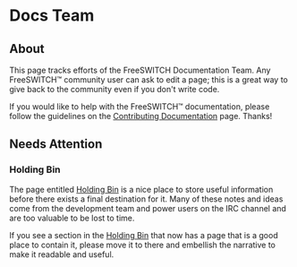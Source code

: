 
# Docs Team 

 

## About

This page tracks efforts of the FreeSWITCH Documentation Team. Any FreeSWITCH™ community user can ask to edit a page; this is a great way to give back to the community even if you don't write code.

If you would like to help with the FreeSWITCH™ documentation, please follow the guidelines on the [Contributing Documentation](index.mdx#about) page. Thanks!

## Needs Attention

### Holding Bin

The page entitled [Holding Bin](../../Configuration/How-Tos/Holding-Bin_1966771.mdx#tls) is a nice place to store useful information before there exists a final destination for it. Many of these notes and ideas come from the development team and power users on the IRC channel and are too valuable to be lost to time.

If you see a section in the [Holding Bin](../../Configuration/How-Tos/Holding-Bin_1966771.mdx#tls) that now has a page that is a good place to contain it, please move it to there and embellish the narrative to make it readable and useful.